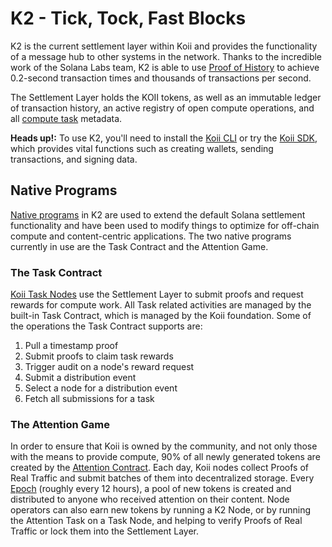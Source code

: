 
# K2 - Tick, Tock, Fast Blocks

<Description
  text="Fast transaction settlement and timestamps."
/>

K2 is the current settlement layer within Koii and provides the functionality of a message hub to other systems in the network. Thanks to the incredible work of the Solana Labs team, K2 is able to use [Proof of History](https://tokens-economy.gitbook.io/consensus/chain-based-proof-of-capacity-space/proof-of-history) to achieve 0.2-second transaction times and thousands of transactions per second.&#x20;

The Settlement Layer holds the KOII tokens, as well as an immutable ledger of transaction history, an active registry of open compute operations, and all [compute task](../microservices-and-tasks/what-are-tasks/) metadata.

**Heads up!:** To use K2, you'll need to install the [Koii CLI](https://docs.koii.network/microservices-and-tasks/task-development-guide/task-development-flow/koii-cli) or try the [Koii SDK](../koii-software-toolkit-sdk/what-is-the-koii-sdk.md), which provides vital functions such as creating wallets, sending transactions, and signing data.

## Native Programs

[Native programs](https://docs.solana.com/developing/runtime-facilities/programs) in K2 are used to extend the default Solana settlement functionality and have been used to modify things to optimize for off-chain compute and content-centric applications. The two native programs currently in use are the Task Contract and the Attention Game.

### The Task Contract

[Koii Task Nodes](../koii-software-toolkit-sdk/task-node-cli.md) use the Settlement Layer to submit proofs and request rewards for compute work. All Task related activities are managed by the built-in Task Contract, which is managed by the Koii foundation. Some of the operations the Task Contract supports are:

1. Pull a timestamp proof&#x20;
2. Submit proofs to claim task rewards
3. Trigger audit on a node's reward request
4. Submit a distribution event
5. Select a node for a distribution event
6. Fetch all submissions for a task

### The Attention Game

In order to ensure that Koii is owned by the community, and not only those with the means to provide compute, 90% of all newly generated tokens are created by the [Attention Contract](../earning-koii/attention-mining.md). Each day, Koii nodes collect Proofs of Real Traffic and submit batches of them into decentralized storage. Every [Epoch](https://docs.solana.com/terminology#epoch) (roughly every 12 hours), a pool of new tokens is created and distributed to anyone who received attention on their content. Node operators can also earn new tokens by running a K2 Node, or by running the Attention Task on a Task Node, and helping to verify Proofs of Real Traffic or lock them into the Settlement Layer.
